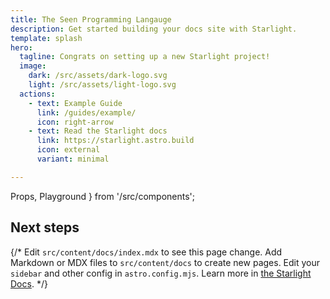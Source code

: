 ```yaml
---
title: The Seen Programming Langauge
description: Get started building your docs site with Starlight.
template: splash
hero:
  tagline: Congrats on setting up a new Starlight project!
  image: 
    dark: /src/assets/dark-logo.svg 
    light: /src/assets/light-logo.svg 	
  actions:
    - text: Example Guide
      link: /guides/example/
      icon: right-arrow
    - text: Read the Starlight docs
      link: https://starlight.astro.build
      icon: external
      variant: minimal

---
```

  Props,
  Playground
} from '/src/components';


## Next steps
  <Props/>

{/* <CardGrid stagger>
	<Card title="Update content" icon="pencil">
		Edit `src/content/docs/index.mdx` to see this page change.
	</Card>
	<Card title="Add new content" icon="add-document">
		Add Markdown or MDX files to `src/content/docs` to create new pages.
	</Card>
	<Card title="Configure your site" icon="setting">
		Edit your `sidebar` and other config in `astro.config.mjs`.
	</Card>
	<Card title="Read the docs" icon="open-book">
		Learn more in [the Starlight Docs](https://starlight.astro.build/).
	</Card>
</CardGrid> */}

<Playground lang='en' client:load/>
